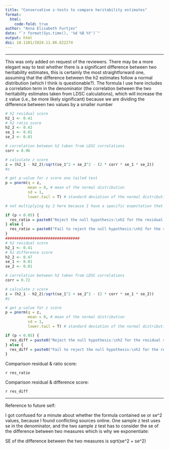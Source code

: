 ```yaml
---
title: "Conservative z-tests to compare heritability estimates"
format: 
  html:
    code-fold: true
author: "Anna Elisabeth Furtjes"
date: "`r format(Sys.time(), '%d %B %Y')`"
output: html
doi: 10.1101/2024.11.06.622274
---
```


------------------------------------------------------------------------

This was only added on request of the reviewers. There may be a more elegant way to test whether there is a significant difference between two heritability estimates, this is certainly the most straightforward one, assuming that the difference between the h2 estimates follow a normal distribution (which I think is questionable?).
The formula I use here includes a correlation term in the denominator (the correlation between the two heritability estimates taken from LDSC calculations), which will increase the z value (i.e., be more likely significant) because we are dividing the difference between two values by a smaller number 


```r
# h2 residual score
h2_1 <- 0.41
# h2 ratio score
h2_2 <- 0.42
se_1 <- 0.01
se_2 <- 0.01

# correlation between h2 taken from LDSC correlations
corr = 0.96

# calculate z score
z = (h2_1 - h2_2)/sqrt(se_1^2 + se_2^2 - (2 * corr * se_1 * se_2))
#z

# get p-value for z score one tailed test
p = pnorm(q = z,
          mean = 0, # mean of the normal distribution
          sd = 1,
          lower.tail = T) # standard deviation of the normal distribution

# not multiplying by 2 here because I have a specific expectation that one estimate is larger here and I am only asking whether it is or it isnt 

if (p < 0.05) {
  res_ratio = paste0("Reject the null hypothesis:\nh2 for the residual score is significantly smaller than h2 for the ratio score:\nz = ", round(z, digits=2), "; p = ", signif(p, digits=2),".")
} else {
  res_ratio = paste0("Fail to reject the null hypothesis:\nh2 for the residual score is not significantly smaller than h2 for the ratio score:\nz = ", round(z, digits=2), "; p = ", signif(p, digits=2),".")
}
#################################
# h2 residual score
h2_1 <- 0.41
# h2 difference score
h2_2 <- 0.47
se_1 <- 0.01
se_2 <- 0.01

# correlation between h2 taken from LDSC correlations
corr = 0.72

# calculate z score
z = (h2_1 - h2_2)/sqrt(se_1^2 + se_2^2 - (2 * corr * se_1 * se_2))
#z

# get p-value for z score
p = pnorm(q = z,
          mean = 0, # mean of the normal distribution
          sd = 1,
          lower.tail = T) # standard deviation of the normal distribution

if (p < 0.05) {
  res_diff = paste0("Reject the null hypothesis:\nh2 for the residual score is significantly smaller than h2 for the difference score:\nz = ", round(z, digits=2), "; p = ", signif(p, digits=2),".")
} else {
  res_diff = paste0("Fail to reject the null hypothesis:\nh2 for the residual score is not significantly smaller than h2 for the difference score:\nz = ", round(z, digits=2), "; p = ", signif(p, digits=2),".")
}
```

Comparison residual & ratio score:

`r res_ratio`


Comparison residual & difference score:

`r res_diff`


------------------------------------------------------------------------


Reference to future self:

I got confused for a minute about whether the formula contained se or se^2 values, because I found conflicting sources online. One sample z test uses se in the denominator, and the two sample z test has to consider the se of the difference between two measures which is why we exponentiate: 

SE of the difference between the two measures is sqrt(se^2 + se^2)
